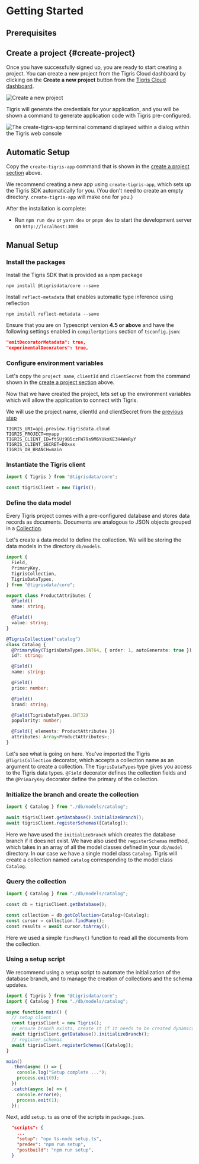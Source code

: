 
# Getting Started

## Prerequisites

<Installation />

## Create a project {#create-project}

Once you have successfully signed up, you are ready to start creating a project.
You can create a new project from the Tigris Cloud dashboard by clicking on the
**Create a new project** button from the <a href={tigrisConfig.consoleUrl}>Tigris Cloud dashboard</a>.

![Create a new project](/img/screenshots/create-new-project-dialog.jpg)

Tigris will generate the credentials for your application, and you will be shown
a command to generate application code with Tigris pre-configured.

![The create-tigirs-app terminal command displayed within a dialog within the Tigris web console](/img/screenshots/create-new-project-dialog-2.jpg)

## Automatic Setup

Copy the `create-tigris-app` command that is shown in the [create a project section](#create-project) above.

We recommend creating a new app using `create-tigris-app`, which sets up the
Tigris SDK automatically for you. (You don't need to create an empty directory.
`create-tigris-app` will make one for you.)

After the installation is complete:

- Run `npm run dev` or `yarn dev` or `pnpm dev` to start the development server
  on `http://localhost:3000`

## Manual Setup

### Install the packages

Install the Tigris SDK that is provided as a npm package

```shell
npm install @tigrisdata/core --save
```

Install `reflect-metadata` that enables automatic type inference using reflection

```shell
npm install reflect-metadata --save
```

Ensure that you are on Typescript version **4.5 or above** and have the following settings enabled in
`compilerOptions` section of `tsconfig.json`:

```json
"emitDecoratorMetadata": true,
"experimentalDecorators": true,
```

### Configure environment variables

Let's copy the `project name`, `clientId` and `clientSecret` from the command shown
in the [create a project section](#create-project) above.

Now that we have created the project, lets set up the environment variables
which will allow the application to connect with Tigris.

We will use the project name, clientId and clientSecret from the [previous step](#create-project)

```dotenv title=.env
TIGRIS_URI=api.preview.tigrisdata.cloud
TIGRIS_PROJECT=myapp
TIGRIS_CLIENT_ID=ftSUj9B5czFW79s9M6YUkxKE3H4WeRyY
TIGRIS_CLIENT_SECRET=DOxxx
TIGRIS_DB_BRANCH=main
```

### Instantiate the Tigris client

```ts
import { Tigris } from "@tigrisdata/core";

const tigrisClient = new Tigris();
```

### Define the data model

Every Tigris project comes with a pre-configured database and stores data
records as documents. Documents are analogous to JSON objects grouped in
a [Collection](/docs/concepts/database).

Let's create a data model to define the collection. We will be storing the data
models in the directory `db/models`.

```ts title=db/models/catalog.ts
import {
  Field,
  PrimaryKey,
  TigrisCollection,
  TigrisDataTypes,
} from "@tigrisdata/core";

export class ProductAttributes {
  @Field()
  name: string;

  @Field()
  value: string;
}

@TigrisCollection("catalog")
class Catalog {
  @PrimaryKey(TigrisDataTypes.INT64, { order: 1, autoGenerate: true })
  id?: string;

  @Field()
  name: string;

  @Field()
  price: number;

  @Field()
  brand: string;

  @Field(TigrisDataTypes.INT32)
  popularity: number;

  @Field({ elements: ProductAttributes })
  attributes: Array<ProductAttributes>;
}
```

Let's see what is going on here. You've imported the Tigris `@TigrisCollection`
decorator, which accepts a collection name as an argument to create a collection.
The `TigrisDataTypes` type gives you access to the Tigris data types.
`@Field` decorator defines the collection fields and the `@PrimaryKey` decorator
define the primary of the collection.

### Initialize the branch and create the collection

```ts
import { Catalog } from "./db/models/catalog";

await tigrisClient.getDatabase().initializeBranch();
await tigrisClient.registerSchemas([Catalog]);
```

Here we have used the `initializeBranch` which creates the database branch
if it does not exist. We have also used the `registerSchemas` method, which
takes in an array of all the model classes defined in your `db/model` directory.
In our case we have a single model class `Catalog`. Tigris will create a collection
named `catalog` corresponding to the model class `Catalog`.

### Query the collection

```ts
import { Catalog } from "./db/models/catalog";

const db = tigrisClient.getDatabase();

const collection = db.getCollection<Catalog>(Catalog);
const cursor = collection.findMany();
const results = await cursor.toArray();
```

Here we used a simple `findMany()` function to read all the documents from the collection.

### Using a setup script

We recommend using a setup script to automate the initialization of the database
branch, and to manage the creation of collections and the schema updates.

```ts title=setup.ts
import { Tigris } from "@tigrisdata/core";
import { Catalog } from "./db/models/catalog";

async function main() {
  // setup client
  const tigrisClient = new Tigris();
  // ensure branch exists, create it if it needs to be created dynamically
  await tigrisClient.getDatabase().initializeBranch();
  // register schemas
  await tigrisClient.registerSchemas([Catalog]);
}

main()
  .then(async () => {
    console.log("Setup complete ...");
    process.exit(0);
  })
  .catch(async (e) => {
    console.error(e);
    process.exit(1);
  });
```

Next, add `setup.ts` as one of the scripts in `package.json`.

```json title=package.json
  "scripts": {
    ...
    "setup": "npx ts-node setup.ts",
    "predev": "npm run setup",
    "postbuild": "npm run setup",
  }
```
